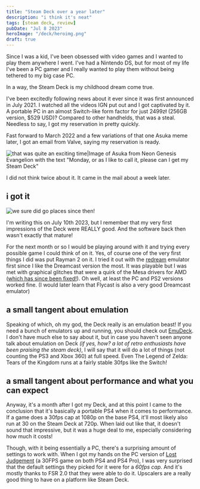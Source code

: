 ```yaml
---
title: "Steam Deck over a year later"
description: "i think it's neat"
tags: [steam deck, review]
pubDate: "Jul 8 2023"
heroImage: "/deck/heroimg.png"
draft: true
---
```




Since I was a kid, I've been obsessed with video games and I wanted to play them anywhere I went. I've had a Nintendo DS, but for most of my life I've been a PC gamer and I really wanted to play them without being tethered to my big case PC.

In a way, the Steam Deck is my childhood dream come true.

I've been excitedly following news about it ever since it was first announced in July 2021. I watched all the videos IGN put out and I got captivated by it. A portable PC in an almost Switch-like form factor for just 2499zł (256GB version, $529 USD)? Compared to other handhelds, that was a steal. Needless to say, I got my reservation in pretty quickly.

Fast forward to March 2022 and a few variations of that one Asuka meme later, I got an email from Valve, saying my reservation is ready.

![that was quite an exciting time|Image of Asuka from Neon Genesis Evangelion with the text "Monday, or as I like to call it, please can I get my Steam Deck"](/deck/steam_pls.jpg)

I did not think twice about it. It came in the mail about a week later.

## i got it

![we sure did go places since then!](/deck/march2022-deck-in-mail.png)

I'm writing this on July 10th 2023, but I remember that my very first impressions of the Deck were REALLY good. And the software back then wasn't exactly that mature!

For the next month or so I would be playing around with it and trying every possible game I could think of on it. Yes, of course one of the very first things I did was put Rayman 2 on it. I tried it out with the [redream](https://redream.io) emulator first since I like the Dreamcast version the most. It was playable but I was met with graphical glitches that were a quirk of the Mesa drivers for AMD ([which has since been fixed!](https://gitlab.freedesktop.org/mesa/mesa/-/issues/2253)). Oh well, at least the PC and PS2 versions worked fine. (I would later learn that Flycast is also a very good Dreamcast emulator)

## a small tangent about emulation

Speaking of which, oh my god, the Deck really is an emulation beast! If you need a bunch of emulators up and running, you should check out [EmuDeck](https://www.emudeck.com/). I don't have much else to say about it, but in case you haven't seen anyone talk about emulation on Deck _(if yes, how? a lot of retro enthusiasts have been praising the steam deck)_, I will say that it will do a lot of things (not counting the PS3 and Xbox 360) at full speed. Even The Legend of Zelda: Tears of the Kingdom runs at a fairly stable 30fps like the Switch!

## a small tangent about performance and what you can expect

Anyway, it's a month after I got my Deck, and at this point I came to the conclusion that it's basically a portable PS4 when it comes to performance. If a game does a 30fps cap at 1080p on the base PS4, it'll most likely also run at 30 on the Steam Deck at 720p. When laid out like that, it doesn't sound that impressive, but it was a huge deal to me, especially considering how much it costs!

Though, with it being essentially a PC, there's a surprising amount of settings to work with. When I got my hands on the PC version of [Lost Judgement](https://store.steampowered.com/app/2058190/Lost_Judgment/) (a 30FPS game on both PS4 and PS4 Pro), I was very surprised that the default settings they picked for it were for a _60fps cap_. And it's mostly thanks to FSR 2.0 that they were able to do it. Upscalers are a really good thing to have on a platform like Steam Deck.


<KoFi />
